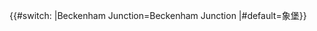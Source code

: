 {{#switch:{{{type}}}
|Beckenham Junction=Beckenham Junction
|#default=象堡}}<noinclude>[[Category:倫敦地鐵模板|{{PAGENAME}}]]</noinclude>